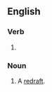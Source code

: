 ==English==

===Verb===
{{head|en|verb form}}

# {{present participle of|redraft|lang=en|nocat=1}}

===Noun===
{{en-noun}}

# A [[redraft]].
